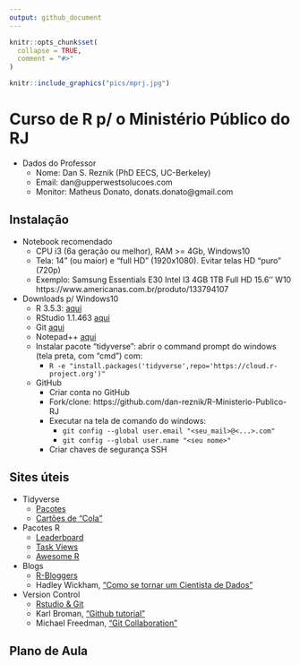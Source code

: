 ```yaml
---
output: github_document
---
```


<!-- README.md is generated from README.Rmd. Please edit that file -->

```r
knitr::opts_chunk$set(
  collapse = TRUE,
  comment = "#>"
)
```

```r
knitr::include_graphics("pics/mprj.jpg")
```

# Curso de R p/ o Ministério Público do RJ

* Dados do Professor
    + Nome: Dan S. Reznik (PhD EECS, UC-Berkeley) 
    + Email: dan@upperwestsolucoes.com
    + Monitor: Matheus Donato, donats.donato@gmail.com

## Instalação

* Notebook recomendado
    + CPU i3 (6a geração ou melhor), RAM >=  4Gb, Windows10  
    + Tela: 14” (ou maior) e "full HD" (1920x1080). Evitar telas HD “puro” (720p)
    + Exemplo: Samsung Essentials E30 Intel I3 4GB 1TB Full HD 15.6'' W10 https://www.americanas.com.br/produto/133794107

* Downloads p/ Windows10
    + R 3.5.3: [aqui](https://cran.r-project.org/bin/windows/base/)
    + RStudio 1.1.463 [aqui](https://download1.rstudio.org/RStudio-1.1.463.exe)
    + Git [aqui](https://git-scm.com/download/win)
    + Notepad++ [aqui](https://notepad-plus-plus.org/download/v7.6.4.html)
    + Instalar pacote “tidyverse”: abrir o command prompt do windows (tela preta, com "cmd") com:
        + `R -e "install.packages('tidyverse',repo='https://cloud.r-project.org')"`
    + GitHub
        + Criar conta no GitHub
        + Fork/clone: https://github.com/dan-reznik/R-Ministerio-Publico-RJ
        + Executar na tela de comando do windows:
            + `git config --global user.email "<seu_mail>@<...>.com"`
            + `git config --global user.name "<seu nome>"`
        + Criar chaves de segurança SSH

## Sites úteis

* Tidyverse
    + [Pacotes](https://www.tidyverse.org/packages/)
    + [Cartões de “Cola”](https://www.rstudio.com/resources/cheatsheets/)
* Pacotes R
    + [Leaderboard](https://www.rdocumentation.org/trends)
    + [Task Views](https://cran.r-project.org/web/views/)
    + [Awesome R](https://awesome-r.com/)
* Blogs
    + [R-Bloggers](https://www.r-bloggers.com/)
    + Hadley Wickham, ["Como se tornar um Cientista de Dados"](https://gist.github.com/hadley/820f09ded347c62c2864)
* Version Control
    + [Rstudio & Git](https://support.rstudio.com/hc/en-us/articles/200532077-Version-Control-with-Git-and-SVN)
    + Karl Broman, ["Github tutorial"](http://kbroman.org/github_tutorial/)
    + Michael Freedman, ["Git Collaboration"](http://slides.com/michaelfreeman/git-collaboration)

## Plano de Aula